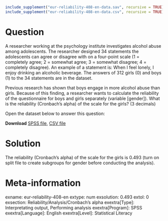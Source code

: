 ```{r, echo = FALSE, results = "hide"}
include_supplement("eur-reliability-408-en-data.sav", recursive = TRUE)
include_supplement("eur-reliability-408-en-data.csv", recursive = TRUE)
```

Question
========
A researcher working at the psychology institute investigates alcohol abuse among adolescents. The researcher designed 34 statements the adolescents can agree or disagree with on a four-point scale (1 = completely agree; 2 = somewhat agree; 3 = somewhat disagree; 4 = completely disagree). An example of a statement is: When I feel lonely, I enjoy drinking an alcoholic beverage. The answers of 312 girls (0) and boys (1) to the 34 statements are in the dataset.

Previous research has shown that boys engage in more alcohol abuse than girls. Because of this finding, a researcher wants to calculate the reliability of the questionnaire for boys and girls separately (variable [gender]). What is the reliability (Cronbach’s alpha) of the scale for the girls? (3 decimals)

Open the dataset below to answer this question:

**Download** [SPSS file](eur-reliability-408-en-data.sav), [CSV file](eur-reliability-408-en-data.csv)


Solution
========
The reliability (Cronbach's alpha) of the scale for the girls is 0.493 (turn on split file to create subgroups for gender before conducting the analysis).


Meta-information
================
exname: eur-reliability-408-en
extype: num
exsolution: 0.493
extol: 0
exsection: Reliability/Analysis/Cronbach's alpha
exextra[Type]: Interpretating output, Performing analysis
exextra[Program]: SPSS
exextra[Language]: English
exextra[Level]: Statistical Literacy